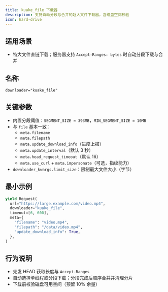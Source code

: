 ```yaml
---
title: kuake_file 下载器
description: 支持自动分段与合并的超大文件下载器，含磁盘空间校验
icon: hard-drive
---
```


## 适用场景

- 特大文件直链下载；服务器支持 `Accept-Ranges: bytes` 时自动分段下载与合并

## 名称

`downloader="kuake_file"`

## 关键参数

- 内置分段阈值：`SEGMENT_SIZE ≈ 393MB`，`MIN_SEGMENT_SIZE = 10MB`
- 与 `file` 基本一致：
  - `meta.filename`
  - `meta.filepath`
  - `meta.update_download_info`（进度上报）
  - `meta.update_interval`（默认 3 秒）
  - `meta.head_request_timeout`（默认 16）
  - `meta.use_curl` + `meta.impersonate`（可选，指纹能力）
- `downloader_kwargs.limit_size`：限制最大文件大小（字节）

## 最小示例

```python
yield Request(
  url="https://large.example.com/video.mp4",
  downloader="kuake_file",
  timeout=[6, 600],
  meta={
    "filename": "video.mp4",
    "filepath": "/data/video.mp4",
    "update_download_info": True,
  },
)
```

## 行为说明

- 先发 HEAD 获取长度与 `Accept-Ranges`
- 自动选择单线程或分段下载；分段完成后顺序合并并清理分片
- 下载前校验磁盘可用空间（预留 10% 余量）


